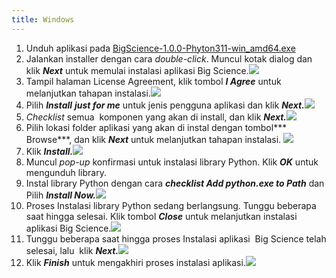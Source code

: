 ```yaml
---
title: Windows
---
```


1. Unduh aplikasi pada [BigScience-1.0.0-Phyton311-win\_amd64.exe](https://drive.google.com/file/d/10meq9JbZs48QQpP2xH3jWBMR_aO7IsBg/view?usp=drive_link)
2. Jalankan installer dengan cara *double-click*. Muncul kotak dialog dan klik ***Next*** untuk memulai instalasi aplikasi Big Science.![](</img/Instalasi Windows/1.png>)
3. Tampil halaman License Agreement, klik tombol ***I Agree*** untuk melanjutkan tahapan instalasi.![](</img/Instalasi Windows/2.png>)
4. Pilih ***Install*** ***just for me*** untuk jenis pengguna aplikasi dan klik ***Next.***![](</img/Instalasi Windows/3.png>)
5. *Checklist* semua  komponen yang akan di install, dan klik ***Next.***![](</img/Instalasi Windows/4.png>)
6. Pilih lokasi folder aplikasi yang akan di instal dengan tombol\*\*\* Browse\*\*\*, dan klik ***Next*** untuk melanjutkan tahapan instalasi. ![](</img/Instalasi Windows/5.png>)
7. Klik ***Install.***![](</img/Instalasi Windows/6.png>)
8. Muncul *pop-up* konfirmasi untuk instalasi library Python. Klik ***OK*** untuk mengunduh library.
9. Instal library Python dengan cara ***checklist Add python.exe to Path*** dan Pilih ***Install Now.***![](</img/Instalasi Windows/10.png>)
10. Proses Instalasi library Python sedang berlangsung. Tunggu beberapa saat hingga selesai. Klik tombol ***Close*** untuk melanjutkan instalasi aplikasi Big Science.![](</img/Instalasi Windows/11.png>)
11. Tunggu beberapa saat hingga proses Instalasi aplikasi  Big Science telah selesai, lalu  klik ***Next.***![](</img/Instalasi Windows/8.png>)
12. Klik ***Finish*** untuk mengakhiri proses instalasi aplikasi.![](</img/Instalasi Windows/9.png>)
